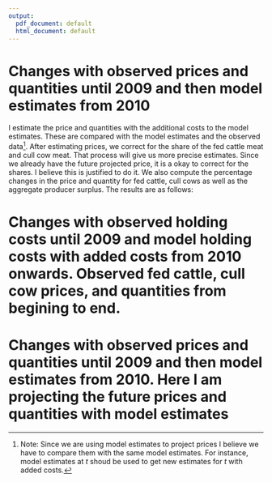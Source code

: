 ```yaml
---
output:
  pdf_document: default
  html_document: default
---
```

<!-- # Changes with observed prices and quantities -->

<!-- I estimate the price and quantities with the additional costs to the observed data. These are compared with the model estimates and the observed data. I compute the percentage changes in the price and quantity for fed cattle, cull cows as well as the aggregate producer surplus. The results are as follows: -->

<!-- \begin{table}[!ht] -->
<!-- \begin{center} -->
<!-- \caption{Percentage change in price of fed cattle} -->
<!-- \begin{tabular}{lll} -->
<!-- \hline -->
<!-- Year & percentChange\_ps\_obs & percentChange\_ps\_model \\ \hline -->
<!-- 2010  &        -6.5766982     &          1.6306733\\ -->
<!-- 2011  &       -14.1895916     &          1.4796200\\ -->
<!-- 2012  &       -2.5595639      &          1.2555068\\ -->
<!-- 2013  &          0.7641544    &          1.1590637\\ -->
<!-- 2014  &        -16.0369276    &          1.1186796\\ -->
<!-- 2015  &          7.0056582    &          0.8945503\\ -->
<!-- 2016  &         26.6988327    &          0.9035895 \\\hline -->
<!-- \end{tabular} -->
<!-- \end{center} -->
<!-- \end{table} -->


<!-- \begin{table}[!ht] -->
<!-- \begin{center} -->
<!-- \caption{Percentage change in quantity of fed cattle} -->
<!-- \begin{tabular}{lll} -->
<!-- \hline -->
<!-- Year & percentChange\_sl\_obs & percentChange\_sl\_model \\ \hline -->
<!--  2010   &         0.5114821   &        -1.617407e-14 \\ -->
<!--  2011   &         0.3457242   &          0.000000e+00 \\ -->
<!--  2012   &        -2.7404237   &         0.000000e+00 \\ -->
<!--  2013   &         0.2974021   &         -1.643580e-14 \\ -->
<!--  2014   &        -2.5022686   &       -1.675859e-14 \\ -->
<!--  2015   &        -0.7994106   &       -1.773940e-14 \\ -->
<!--  2016   &         1.2584954   &        1.734328e-14 \\\hline -->
<!-- \end{tabular} -->
<!-- \end{center} -->
<!-- \end{table} -->

<!-- Here we have percentage change from the observed data and model respectively. The fed cattle price fell compared to observed, this is reflected in the quantities. The quantities went up by a little. The fed cattle prices went up compared to the model estimates. However, the quantities changed very little. Note that the price went by a little so we expect the same change in the quantities.  -->


<!-- \begin{table}[!ht] -->
<!-- \begin{center} -->
<!-- \caption{Percentage change in price of cull cows} -->
<!-- \begin{tabular}{lll} -->
<!-- \hline -->
<!-- Year & percentChange\_pc\_obs & percentChange\_pc\_model \\ \hline -->
<!--  2010   &         -22.305687    &             3.535708 \\ -->
<!--  2011   &         -22.916642    &            2.729425 \\ -->
<!--  2012   &         -11.560880    &            2.094137 \\ -->
<!--  2013   &          -1.322547    &            1.829043 \\ -->
<!--  2014   &         -23.717126    &            1.767165 \\ -->
<!--  2015   &           1.929532    &            1.353151 \\ -->
<!--  2016   &          37.000319    &            1.363775 \\\hline -->
<!-- \end{tabular} -->
<!-- \end{center} -->
<!-- \end{table} -->

<!-- \begin{table}[!ht] -->
<!-- \begin{center} -->
<!-- \caption{Percentage change in quantity of cull cows} -->
<!-- \begin{tabular}{lll} -->
<!-- \hline -->
<!-- Year & percentChange\_cl\_obs & percentChange\_cl\_model \\ \hline -->
<!--  2010   &        -0.5767056     &     1.130325e-05 \\ -->
<!--  2011   &         9.1561672     &      8.016228e-06 \\ -->
<!--  2012   &         8.1515734     &      1.013729e-05 \\ -->
<!--  2013   &        -8.3312239     &      1.063030e-05 \\ -->
<!--  2014   &        14.6568011     &     -1.535018e-05 \\ -->
<!--  2015   &        12.9117106     &      1.151384e-05 \\ -->
<!--  2016   &        11.5011345     &      9.786865e-06 \\\hline -->
<!-- \end{tabular} -->
<!-- \end{center} -->
<!-- \end{table} -->

<!-- Although prices fell for cull cows (compared to observed prices), the quantities remained almost same. However the prices went up when compared to the model estimates and the quantities remained same or fell by a little.  -->


<!-- Just note that cattle cycles play important role too. The observed data (especially stocks), follows the expansion and contraction of the stocks so our model does the same. -->


<!-- \begin{table}[!ht] -->
<!-- \begin{center} -->
<!-- \caption{Aggregate producer surplus} -->
<!-- \begin{tabular}{lll} -->
<!-- \hline -->
<!-- Year & diffRevCost\_t\_obs & diffRevCost\_t\_model \\ \hline -->
<!--  2010   &     -2.1681188    &      -0.1577323 \\ -->
<!--  2011   &     -4.4930972    &      -0.1707075 \\ -->
<!--  2012   &     -2.1005092    &      -0.1675756 \\ -->
<!--  2013   &     -0.4705478    &      -0.1437623 \\ -->
<!--  2014   &     -6.9141243    &      -0.1545304 \\ -->
<!--  2015   &      1.8134526    &      -0.1474051 \\ -->
<!--  2016   &      7.5518716    &      -0.1561541 \\\hline -->
<!-- \end{tabular} -->
<!-- \end{center} -->
<!-- \end{table} -->

<!-- The aggregate producer surplus is negative for the first 5 years and then positive when we compare it to the observed data. However it is negative all the way when compared to the model. -->


# Changes with observed prices and quantities until 2009 and then model estimates from 2010

I estimate the price and quantities with the additional costs to the model estimates. These are compared with the model estimates and the observed data^[Note: Since we are using model estimates to project prices I believe we have to compare them with the same model estimates. For instance, model estimates at $t$ shoud be used to get new estimates for $t$ with added costs.].
After estimating prices, we correct for the share of the fed cattle meat and cull cow meat. That process will give us more precise estimates. Since we already have the future projected price, it is a okay to correct for the shares. I believe this is justified to do it.
We also compute the percentage changes in the price and quantity for fed cattle, cull cows as well as the aggregate producer surplus. The results are as follows:

\begin{table}[!ht]
\begin{center}
\caption{Percentage change in price of fed cattle}
\begin{tabular}{lll}
\hline
Year & percentChange\_ps\_obs & percentChange\_ps\_model \\ \hline
 2010   &            -2.058       &           6.547 \\
 2011   &           -12.339       &           3.668 \\
 2012   &            -1.357       &           2.506 \\
 2013   &             3.168       &           3.573 \\
 2014   &           -14.713       &           2.713 \\
 2015   &             9.744       &           3.476 \\
 2016   &            29.665       &           3.266\\\hline
\end{tabular}
\end{center}
\end{table}

\begin{table}[!ht]
\begin{center}
\caption{Percentage change in quantity of fed cattle}
\begin{tabular}{lll}
\hline
Year & percentChange\_sl\_obs & percentChange\_sl\_model \\ \hline
2010    &           -1.749      &           -2.249 \\
2011    &           -0.547      &           -0.890 \\
2012    &           -3.257      &           -0.531 \\
2013    &           -1.152      &           -1.446 \\
2014    &           -3.352      &           -0.872 \\
2015    &           -3.064      &           -2.283 \\
2016    &           -0.660      &           -1.895 \\\hline
\end{tabular}
\end{center}
\end{table}




<!-- The fed cattle price fell compared to observed, this is reflected in the quantities. The quantities went up. The fed cattle prices fell compared to the model estimates. Again, the quantities went up reflecting the fall in prices. -->


\begin{table}[!ht]
\begin{center}
\caption{Percentage change in price of cull cows}
\begin{tabular}{lll}
\hline
Year & percentChange\_pc\_obs & percentChange\_pc\_model \\ \hline
2010    &          -28.411      &           -4.600 \\
2011    &          -24.199      &            1.021 \\
2012    &          -11.938      &            1.659 \\
2013    &           -3.749      &           -0.674 \\
2014    &          -24.573      &            0.625 \\
2015    &           -1.142      &           -1.701 \\
2016    &           33.532      &           -1.203\\\hline
\end{tabular}
\end{center}
\end{table}

\begin{table}[!ht]
\begin{center}
\caption{Percentage change in quantity of cull cows}
\begin{tabular}{lll}
\hline
Year & percentChange\_cl\_obs & percentChange\_cl\_model \\ \hline
2010    &           16.893      &          17.571 \\
2011    &           16.423      &            6.657 \\
2012    &           12.124      &            3.673 \\
2013    &            1.868      &           11.126 \\
2014    &           21.826      &            6.253 \\
2015    &           30.512      &           15.588 \\
2016    &           26.235      &           13.214\\\hline
\end{tabular}
\end{center}
\end{table}

<!-- The cull cow prices fell compared to the observed. This is reflected in the quantities for the cull cows. However, the prices and quantities of cull cows went up compared to the model estimates. This is a strange phenomena. -->

\begin{table}[!ht]
\begin{center}
\caption{Aggregate producer surplus}
\begin{tabular}{lll}
\hline
Year & diffRevCost\_t\_obs & diffRevCost\_t\_model \\ \hline
2010    &       -1.8032       &      0.2071 \\
2011    &       -4.3611       &      -0.0485 \\
2012    &       -2.0766       &      -0.1489 \\
2013    &       -0.2600       &       0.0755 \\
2014    &       -6.8125       &      -0.0631 \\
2015    &        2.0609       &       0.0895 \\
2016    &        7.7899       &       0.0702\\\hline
\end{tabular}
\end{center}
\end{table}

<!-- The aggregate producer surplus fell when compared to the observed data. It went up when compared with the model estimates. -->

\newpage

# Changes with observed holding costs until 2009 and model holding costs with added costs from 2010 onwards. Observed fed cattle, cull cow prices, and quantities from begining to end.

\begin{table}[!ht]
\begin{center}
\caption{Percentage change in price of fed cattle}
\begin{tabular}{lll}
\hline
Year & percentChange\_ps\_obs & percentChange\_ps\_model \\ \hline
 2010     &          -5.913       &           2.353 \\
 2011     &         -14.319       &           1.326 \\
 2012     &          -3.081       &           0.714 \\
 2013     &           0.775       &           1.170 \\
 2014     &         -15.896       &           1.289 \\
 2015     &           6.274       &           0.204\\\hline
\end{tabular}
\end{center}
\end{table}

\begin{table}[!ht]
\begin{center}
\caption{Percentage change in quantity of fed cattle}
\begin{tabular}{lll}
\hline
Year & percentChange\_sl\_obs & percentChange\_sl\_model \\ \hline
2010    &           -1.749        &         -2.249 \\
2011    &           -0.547        &         -0.890 \\
2012    &           -3.257        &         -0.531 \\
2013    &           -1.152        &         -1.446 \\
2014    &           -3.352        &         -0.872 \\
2015    &           -3.065        &         -2.283\\\hline
\end{tabular}
\end{center}
\end{table}

\begin{table}[!ht]
\begin{center}
\caption{Percentage change in price of cull cows}
\begin{tabular}{lll}
\hline
Year & percentChange\_pc\_obs & percentChange\_pc\_model \\ \hline
2010      &        -21.130        &          5.102\\
2011      &        -23.129        &          2.446\\
2012      &        -12.344        &          1.190\\
2013      &         -1.306        &          1.846\\
2014      &        -23.516        &          2.036\\
2015      &          0.879        &          0.308\\\hline
\end{tabular}
\end{center}
\end{table}

\begin{table}[!ht]
\begin{center}
\caption{Percentage change in quantity of cull cows}
\begin{tabular}{lll}
\hline
Year & percentChange\_cl\_obs & percentChange\_cl\_model \\ \hline
2010    &           16.893        &         17.571\\
2011    &           16.423        &          6.657\\
2012    &           12.124        &          3.673\\
2013    &            1.868        &         11.126\\
2014    &           21.826        &          6.253\\
2015    &           30.514        &         15.589\\\hline
\end{tabular}
\end{center}
\end{table}

\begin{table}[!ht]
\begin{center}
\caption{Aggregate producer surplus}
\begin{tabular}{lll}
\hline
Year & diffRevCost\_t\_obs & diffRevCost\_t\_model \\ \hline
2010  &         -2.4758     &       -0.4655 \\
2011  &         -4.8548     &        -0.5422\\
2012  &         -2.5543     &        -0.6266\\
2013  &         -0.8415     &        -0.5060\\
2014  &         -7.1600     &        -0.4106\\
2015  &          1.1181     &        -0.8533\\\hline
\end{tabular}
\end{center}
\end{table}

\newpage
# Changes with observed prices and quantities until 2009 and then model estimates from 2010. Here I am projecting the future prices and quantities with model estimates

\begin{table}[!ht]
\begin{center}
\caption{Percentage change in price of fed cattle}
\begin{tabular}{lll}
\hline
Year & percentChange\_ps\_obs & percentChange\_ps\_model \\ \hline
2010        &       -5.913          &        2.353 \\
 2011       &       -18.721         &        -3.879 \\
 2012       &       -16.553         &       -13.286 \\
 2013       &        -3.894         &        -3.518 \\
 2014       &       -15.549         &         1.706 \\
 2015       &       -11.858         &       -16.892 \\
 2016       &        34.699         &         7.275\\\hline
\end{tabular}
\end{center}
\end{table}

\begin{table}[!ht]
\begin{center}
\caption{Percentage change in quantity of fed cattle}
\begin{tabular}{lll}
\hline
Year & percentChange\_sl\_obs & percentChange\_sl\_model \\ \hline
2010               -1.749                 -2.249 \\
2011               -4.412                 -4.741 \\
2012               -1.699                  1.071 \\
2013                2.013                  1.711 \\
2014               -2.025                  0.490 \\
2015                4.091                  4.930 \\
2016               -3.263                 -4.465\\\hline
\end{tabular}
\end{center}
\end{table}

\begin{table}[!ht]
\begin{center}
\caption{Percentage change in price of cull cows}
\begin{tabular}{lll}
\hline
Year & percentChange\_pc\_obs & percentChange\_pc\_model \\ \hline
2010      &        -21.130        &         5.102 \\
2011      &        -45.056        &        -26.776 \\
2012      &        -33.816        &        -23.597 \\ 
2013      &        -12.277        &         -9.475 \\
2014      &        -26.813        &         -2.363 \\
2015      &        -21.591        &        -22.034 \\
2016      &         37.425        &          1.678\\\hline
\end{tabular}
\end{center}
\end{table}

\begin{table}[!ht]
\begin{center}
\caption{Percentage change in quantity of cull cows}
\begin{tabular}{lll}
\hline
Year & percentChange\_cl\_obs & percentChange\_cl\_model \\ \hline
2010      &         16.893      &          17.571 \\
2011      &         19.732      &            9.689 \\
2012      &          8.706      &            0.513 \\
2013      &          8.207      &           18.041 \\
2014      &         21.092      &            5.612 \\
2015      &         20.854      &            7.034 \\
2016      &         28.701      &           15.426\\\hline
\end{tabular}
\end{center}
\end{table}

\begin{table}[!ht]
\begin{center}
\caption{Aggregate producer surplus}
\begin{tabular}{lll}
\hline
Year & diffRevCost\_t\_obs & diffRevCost\_t\_model \\ \hline
2010    &       -2.4758       &      -0.4655 \\
2011    &       -7.3020       &      -2.9893 \\
2012    &       -6.4745       &      -4.5468 \\
2013    &       -1.4112       &      -1.0758 \\
2014    &       -6.7984       &      -0.0489 \\
2015    &       -3.2772       &      -5.2486 \\
2016    &        8.3218       &       0.6021\\\hline
\end{tabular}
\end{center}
\end{table}



